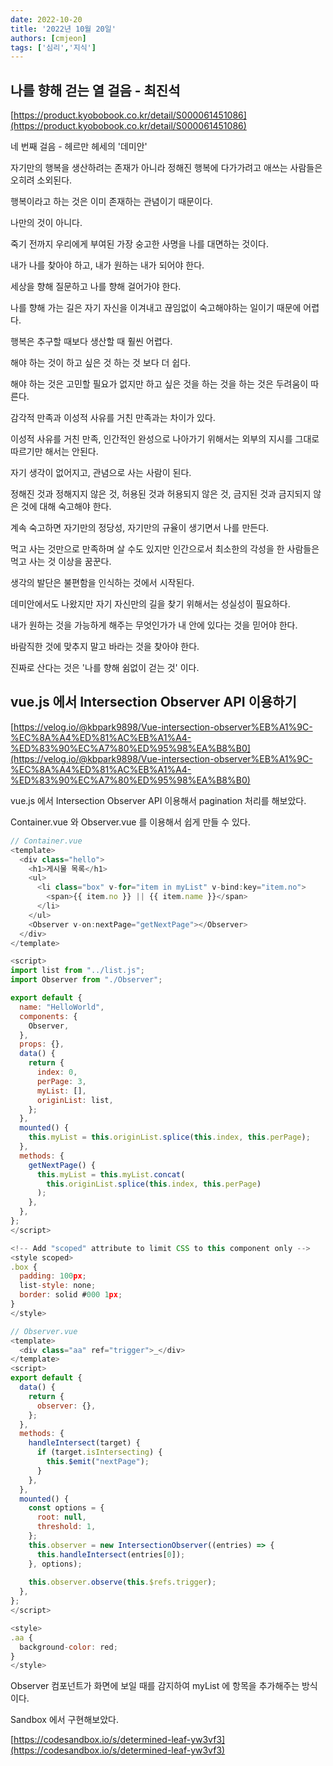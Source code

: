 ```yaml
---
date: 2022-10-20
title: '2022년 10월 20일'
authors: [cmjeon]
tags: ['심리','지식']
---
```


## 나를 향해 걷는 열 걸음 - 최진석

[https://product.kyobobook.co.kr/detail/S000061451086](https://product.kyobobook.co.kr/detail/S000061451086)

네 번째 걸음 - 헤르만 헤세의 '데미안'

자기만의 행복을 생산하려는 존재가 아니라 정해진 행복에 다가가려고 애쓰는 사람들은 오히려 소외된다.

행복이라고 하는 것은 이미 존재하는 관념이기 때문이다.

나만의 것이 아니다.

죽기 전까지 우리에게 부여된 가장 숭고한 사명을 나를 대면하는 것이다.

내가 나를 찾아야 하고, 내가 원하는 내가 되어야 한다.

세상을 향해 질문하고 나를 향해 걸어가야 한다.

나를 향해 가는 길은 자기 자신을 이겨내고 끊임없이 숙고해야하는 일이기 때문에 어렵다.

행복은 추구할 때보다 생산할 때 훨씬 어렵다.

해야 하는 것이 하고 싶은 것 하는 것 보다 더 쉽다.

해야 하는 것은 고민할 필요가 없지만 하고 싶은 것을 하는 것을 하는 것은 두려움이 따른다.

감각적 만족과 이성적 사유를 거친 만족과는 차이가 있다.

이성적 사유를 거친 만족, 인간적인 완성으로 나아가기 위해서는 외부의 지시를 그대로 따르기만 해서는 안된다.

자기 생각이 없어지고, 관념으로 사는 사람이 된다.

정해진 것과 정해지지 않은 것, 허용된 것과 허용되지 않은 것, 금지된 것과 금지되지 않은 것에 대해 숙고해야 한다.

계속 숙고하면 자기만의 정당성, 자기만의 규율이 생기면서 나를 만든다.

먹고 사는 것만으로 만족하며 살 수도 있지만 인간으로서 최소한의 각성을 한 사람들은 먹고 사는 것 이상을 꿈꾼다.

생각의 발단은 불편함을 인식하는 것에서 시작된다.

데미안에서도 나왔지만 자기 자신만의 길을 찾기 위해서는 성실성이 필요하다.

내가 원하는 것을 가능하게 해주는 무엇인가가 내 안에 있다는 것을 믿어야 한다.

바람직한 것에 맞추지 말고 바라는 것을 찾아야 한다.

진짜로 산다는 것은 '나를 향해 쉼없이 걷는 것' 이다.

## vue.js 에서 Intersection Observer API 이용하기

[https://velog.io/@kbpark9898/Vue-intersection-observer%EB%A1%9C-%EC%8A%A4%ED%81%AC%EB%A1%A4-%ED%83%90%EC%A7%80%ED%95%98%EA%B8%B0](https://velog.io/@kbpark9898/Vue-intersection-observer%EB%A1%9C-%EC%8A%A4%ED%81%AC%EB%A1%A4-%ED%83%90%EC%A7%80%ED%95%98%EA%B8%B0)

vue.js 에서 Intersection Observer API 이용해서 pagination 처리를 해보았다.

Container.vue 와 Observer.vue 를 이용해서 쉽게 만들 수 있다.

```js {10,6-8} showLineNumbers
// Container.vue
<template>
  <div class="hello">
    <h1>게시물 목록</h1>
    <ul>
      <li class="box" v-for="item in myList" v-bind:key="item.no">
        <span>{{ item.no }} || {{ item.name }}</span>
      </li>
    </ul>
    <Observer v-on:nextPage="getNextPage"></Observer>
  </div>
</template>

<script>
import list from "../list.js";
import Observer from "./Observer";

export default {
  name: "HelloWorld",
  components: {
    Observer,
  },
  props: {},
  data() {
    return {
      index: 0,
      perPage: 3,
      myList: [],
      originList: list,
    };
  },
  mounted() {
    this.myList = this.originList.splice(this.index, this.perPage);
  },
  methods: {
    getNextPage() {
      this.myList = this.myList.concat(
        this.originList.splice(this.index, this.perPage)
      );
    },
  },
};
</script>

<!-- Add "scoped" attribute to limit CSS to this component only -->
<style scoped>
.box {
  padding: 100px;
  list-style: none;
  border: solid #000 1px;
}
</style>
```

```js {12-16,19-25,27} showLineNumbers
// Observer.vue
<template>
  <div class="aa" ref="trigger">_</div>
</template>
<script>
export default {
  data() {
    return {
      observer: {},
    };
  },
  methods: {
    handleIntersect(target) {
      if (target.isIntersecting) {
        this.$emit("nextPage");
      }
    },
  },
  mounted() {
    const options = {
      root: null,
      threshold: 1,
    };
    this.observer = new IntersectionObserver((entries) => {
      this.handleIntersect(entries[0]);
    }, options);
    
    this.observer.observe(this.$refs.trigger);
  },
};
</script>

<style>
.aa {
  background-color: red;
}
</style>
```

Observer 컴포넌트가 화면에 보일 때를 감지하여 myList 에 항목을 추가해주는 방식이다.

Sandbox 에서 구현해보았다.

[https://codesandbox.io/s/determined-leaf-yw3vf3](https://codesandbox.io/s/determined-leaf-yw3vf3)